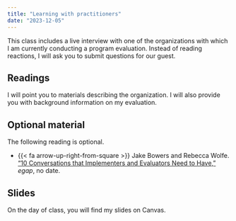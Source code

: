 ```yaml
---
title: "Learning with practitioners"
date: "2023-12-05"
---
```


This class includes a live interview with one of the organizations with which I am currently conducting a program evaluation. Instead of reading reactions, I will ask you to submit questions for our guest. 

## Readings

I will point you to materials describing the organization. I will also provide you with background information on my evaluation.

## Optional material

The following reading is optional. 

- {{< fa arrow-up-right-from-square >}} Jake Bowers and Rebecca Wolfe. ["10 Conversations that Implementers and Evaluators Need to Have,"](https://egap.org/resource/10-implementer-evaluator-conversations/) *egap*, no date.


## Slides

On the day of class, you will find my slides on Canvas. 
